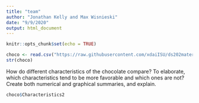 ```yaml
---
title: "team"
author: "Jonathan Kelly and Max Wisnieski"
date: "9/9/2020"
output: html_document
---
```


```r
knitr::opts_chunk$set(echo = TRUE)
```

```r
choco <- read.csv("https://raw.githubusercontent.com/xdaiISU/ds202materials/master/hwlabs/data/choco.csv") 
str(choco) 
```

How do different characteristics of the chocolate compare? To elaborate, which characteristics tend to be more favorable and which ones are not? Create both numerical and graphical summaries, and explain.

```r
choco$Characteristics2
```
